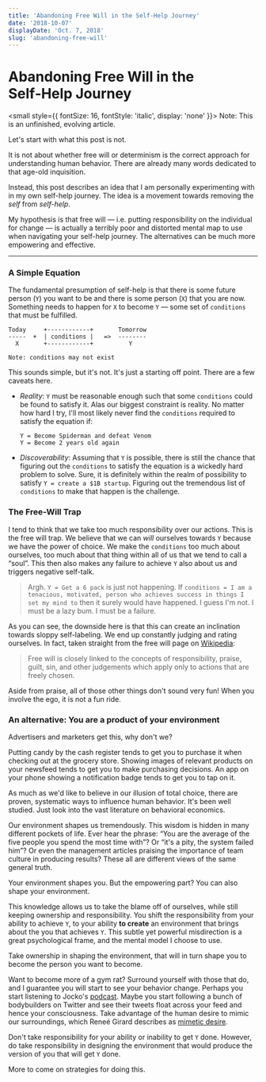 ```yaml
---
title: 'Abandoning Free Will in the Self-Help Journey'
date: '2018-10-07'
displayDate: 'Oct. 7, 2018'
slug: 'abandoning-free-will'
---
```


# Abandoning Free Will in the Self&#8209;Help Journey

<small style={{ fontSize: 16, fontStyle: 'italic', display: 'none' }}>
  Note: This is an unfinished, evolving article.
</small>

Let's start with what this post is not.

It is not about whether free will or determinism is the correct approach for understanding human behavior. There are already many words dedicated to that age-old inquisition.

Instead, this post describes an idea that I am personally experimenting with in my own self-help journey. The idea is a movement towards removing the _self_ from _self-help_.

My hypothesis is that free will &mdash; i.e. putting responsibility on the individual for change &mdash; is actually a terribly poor and distorted mental map to use when navigating your self-help journey. The alternatives can be much more empowering and effective.

<hr />

### A Simple Equation

The fundamental presumption of self-help is that there is some future person (`Y`) you want to be and there is some person (`X`) that you are now. Something needs to happen for `X` to become `Y` &mdash; some set of `conditions` that must be fulfilled.

```
Today     +------------+       Tomorrow
-----  +  | conditions |   =>  --------
  X       +------------+          Y

Note: conditions may not exist
```

This sounds simple, but it's not. It's just a starting off point. There are a few caveats here.

- _Reality_: `Y` must be reasonable enough such that some `conditions` could be found to satisfy it. Alas our biggest constraint is reality. No matter how hard I try, I'll most likely never find the `conditions` required to satisfy the equation if:
  ```
  Y = Become Spiderman and defeat Venom
  Y = Become 2 years old again
  ```
- _Discoverability_: Assuming that `Y` is possible, there is still the chance that figuring out the `conditions` to satisfy the equation is a wickedly hard problem to solve. Sure, it is definitely within the realm of possibility to satisfy `Y = create a $1B startup`. Figuring out the tremendous list of `conditions` to make that happen is the challenge.

### The Free-Will Trap

I tend to think that we take too much responsibility over our actions. This is the free will trap. We believe that we can _will_ ourselves towards `Y` because we have the power of choice. We make the `conditions` too much about ourselves, too much about that thing within all of us that we tend to call a &ldquo;soul&rdquo;. This then also makes any failure to achieve `Y` also about us and triggers negative self-talk.

> Argh. `Y = Get a 6 pack` is just not happening. If `conditions = I am a tenacious, motivated, person who achieves success in things I set my mind to` then it surely would have happened. I guess I'm not. I must be a lazy bum. I must be a failure.

As you can see, the downside here is that this can create an inclination towards sloppy self-labeling. We end up constantly judging and rating ourselves. In fact, taken straight from the free will page on [Wikipedia](https://en.wikipedia.org/wiki/Free_will):

> Free will is closely linked to the concepts of responsibility, praise, guilt, sin, and other judgements which apply only to actions that are freely chosen.

Aside from praise, all of those other things don't sound very fun! When you involve the ego, it is not a fun ride.

### An alternative: You are a product of your environment

Advertisers and marketers get this, why don't we?

Putting candy by the cash register tends to get you to purchase it when checking out at the grocery store. Showing images of relevant products on your newsfeed tends to get you to make purchasing decisions. An app on your phone showing a notification badge tends to get you to tap on it.

As much as we'd like to believe in our illusion of total choice, there are proven, systematic ways to influence human behavior. It's been well studied. Just look into the vast literature on behavioral economics.

Our environment shapes us tremendously. This wisdom is hidden in many different pockets of life. Ever hear the phrase: &ldquo;You are the average of the five people you spend the most time with&rdquo;? Or &ldquo;it's a pity, the system failed him&rdquo;? Or even the management articles praising the importance of team culture in producing results? These all are different views of the same general truth.

Your environment shapes you. But the empowering part? You can also shape your environment.

This knowledge allows us to take the blame off of ourselves, while still keeping ownership and responsibility. You shift the responsibility from your ability to achieve `Y`, to your ability **to&nbsp;create** an environment that brings about the you that achieves `Y`. This subtle yet powerful misdirection is a great psychological frame, and the mental model I choose to use.

Take ownership in shaping the environment, that will in turn shape you to become the person you want to become.

Want to become more of a gym rat? Surround yourself with those that do, and I guarantee you will start to see your behavior change. Perhaps you start listening to Jocko's [podcast](http://jockopodcast.com/). Maybe you start following a bunch of bodybuilders on Twitter and see their tweets float across your feed and hence your consciousness. Take advantage of the human desire to mimic our surroundings, which Reneé Girard describes as [mimetic desire](https://www.iep.utm.edu/girard/#H2).

Don't take responsibility for your ability or inability to get `Y` done. However, do take responsibility in designing the environment that would produce the version of you that will get `Y` done.

More to come on strategies for doing this.
